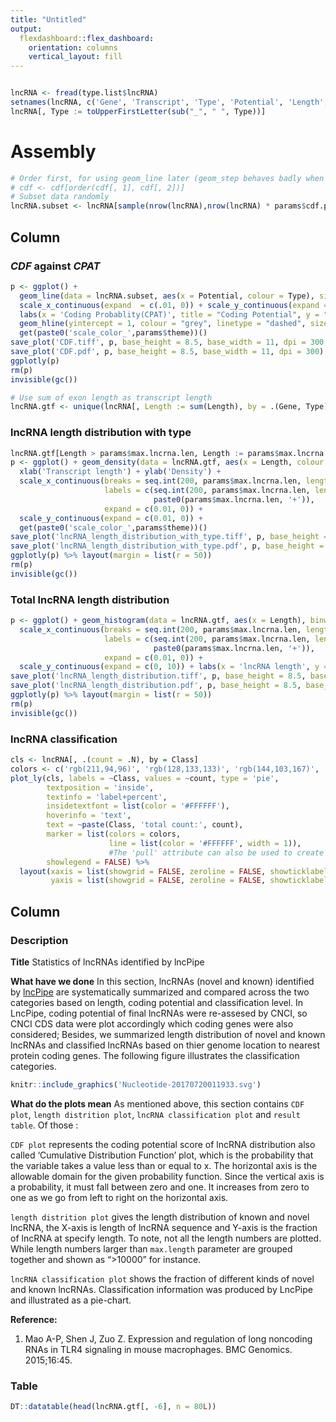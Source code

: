 ```yaml
---
title: "Untitled"
output: 
  flexdashboard::flex_dashboard:
    orientation: columns
    vertical_layout: fill
---
```


```r
```

```r
lncRNA <- fread(type.list$lncRNA)
setnames(lncRNA, c('Gene', 'Transcript', 'Type', 'Potential', 'Length', '我怎么知道这是什么东西？', 'Class'))
lncRNA[, Type := toUpperFirstLetter(sub("_", " ", Type))]
```

Assembly
=====================================

```r
# Order first, for using geom_line later (geom_step behaves badly when calling plotly, see https://github.com/ropensci/plotly/issues/1030)
# cdf <- cdf[order(cdf[, 1], cdf[, 2])]
# Subset data randomly
lncRNA.subset <- lncRNA[sample(nrow(lncRNA),nrow(lncRNA) * params$cdf.percent / 100),]
```

Column {.tabset}
-------------------------------------

### *CDF* against *CPAT*

```r
p <- ggplot() +
  geom_line(data = lncRNA.subset, aes(x = Potential, colour = Type), size = 2, stat = 'ecdf') +
  scale_x_continuous(expand  = c(.01, 0)) + scale_y_continuous(expand = c(0, 0)) +
  labs(x = 'Coding Probablity(CPAT)', title = "Coding Potential", y = "CDF") +
  geom_hline(yintercept = 1, colour = "grey", linetype = "dashed", size = 1) +
  get(paste0('scale_color_',params$theme))()
save_plot('CDF.tiff', p, base_height = 8.5, base_width = 11, dpi = 300, compression = 'lzw')
save_plot('CDF.pdf', p, base_height = 8.5, base_width = 11, dpi = 300)
ggplotly(p)
rm(p)
invisible(gc())
```

```r
# Use sum of exon length as transcript length
lncRNA.gtf <- unique(lncRNA[, Length := sum(Length), by = .(Gene, Type)], by = 'Gene')
```

### lncRNA length distribution with type

```r
lncRNA.gtf[Length > params$max.lncrna.len, Length := params$max.lncrna.len]
p <- ggplot() + geom_density(data = lncRNA.gtf, aes(x = Length, colour = Type), size = 1.5) +
  xlab('Transcript length') + ylab('Density') +
  scale_x_continuous(breaks = seq.int(200, params$max.lncrna.len, length.out = 10),
                     labels = c(seq.int(200, params$max.lncrna.len, length.out = 9),
                                paste0(params$max.lncrna.len, '+')), 
                     expand = c(0.01, 0)) +
  scale_y_continuous(expand = c(0.01, 0)) +
  get(paste0('scale_color_',params$theme))()
save_plot('lncRNA_length_distribution_with_type.tiff', p, base_height = 8.5, base_width = 11, dpi = 300, compression = 'lzw')
save_plot('lncRNA_length_distribution_with_type.pdf', p, base_height = 8.5, base_width = 11, dpi = 300)
ggplotly(p) %>% layout(margin = list(r = 50))
rm(p)
invisible(gc())
```

### Total lncRNA length distribution

```r
p <- ggplot() + geom_histogram(data = lncRNA.gtf, aes(x = Length), binwidth = 100) +
  scale_x_continuous(breaks = seq.int(200, params$max.lncrna.len, length.out = 10),
                     labels = c(seq.int(200, params$max.lncrna.len, length.out = 9),
                                paste0(params$max.lncrna.len, '+')),
                     expand = c(0.01, 0)) +
  scale_y_continuous(expand = c(0, 10)) + labs(x = 'lncRNA length', y = 'Count')
save_plot('lncRNA_length_distribution.tiff', p, base_height = 8.5, base_width = 11, dpi = 300, compression = 'lzw')
save_plot('lncRNA_length_distribution.pdf', p, base_height = 8.5, base_width = 11, dpi = 300)
ggplotly(p) %>% layout(margin = list(r = 50))
rm(p)
invisible(gc())
```

### lncRNA classification

```r
cls <- lncRNA[, .(count = .N), by = Class]
colors <- c('rgb(211,94,96)', 'rgb(128,133,133)', 'rgb(144,103,167)', 'rgb(171,104,87)', 'rgb(114,147,203)')
plot_ly(cls, labels = ~Class, values = ~count, type = 'pie',
        textposition = 'inside',
        textinfo = 'label+percent',
        insidetextfont = list(color = '#FFFFFF'),
        hoverinfo = 'text',
        text = ~paste(Class, 'total count:', count),
        marker = list(colors = colors,
                      line = list(color = '#FFFFFF', width = 1)),
                      #The 'pull' attribute can also be used to create space between the sectors
        showlegend = FALSE) %>%
  layout(xaxis = list(showgrid = FALSE, zeroline = FALSE, showticklabels = FALSE),
         yaxis = list(showgrid = FALSE, zeroline = FALSE, showticklabels = FALSE))
```

Column
-------------------------------------

### Description

**Title** Statistics of lncRNAs identified by lncPipe

**What have we done**  In this section, lncRNAs (novel and known) identified by [lncPipe](https://github.com/likelet/LncPipe) are systematically summarized and compared across the two categories based on length, coding potential and classification level. In LncPipe, coding potential of final lncRNAs were re-assesed by CNCI, so CNCI CDS data were plot accordingly which coding genes were also considered; Besides, we summarized length distribution of novel and known lncRNAs and classified lncRNAs based on thier genome location to nearest protein coding genes. The following figure illustrates the classification categories.

```r
knitr::include_graphics('Nucleotide-20170720011933.svg')
```

**What do the plots mean** As mentioned above, this section contains `CDF plot`, `length distrition plot`, `lncRNA classification plot` and `result table`. Of those :

`CDF plot` represents the coding potential score of lncRNA distribution also called 'Cumulative Distribution Function' plot, which is the probability that the variable takes a value less than or equal to x. The horizontal axis is the allowable domain for the given probability function. Since the vertical axis is a probability, it must fall between zero and one. It increases from zero to one as we go from left to right on the horizontal axis.

`length distrition plot` gives the length distribution of known and novel lncRNA, the X-axis is length of lncRNA sequence and Y-axis is the fraction of lncRNA at specify length. To note, not all the length numbers are plotted. While length numbers larger than `max.length` parameter are grouped together and shown as ">10000" for instance.

`lncRNA classification plot` shows the fraction of different kinds of novel and known lncRNAs. Classification information was produced by LncPipe and illustrated as a pie-chart.

**Reference:**

1. Mao A-P, Shen J, Zuo Z. Expression and regulation of long noncoding RNAs in TLR4 signaling in mouse macrophages. BMC Genomics. 2015;16:45. 

### Table

```r
DT::datatable(head(lncRNA.gtf[, -6], n = 80L))
```

